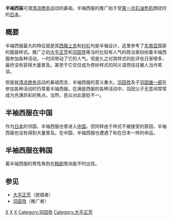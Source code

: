 '''半袖西装'''可谓[[清凉商务|清凉商务]]运动的鼻祖。半袖西服的推广始于受[[第一次石油危机|第一次石油危机]]困扰时的[[日本|日本]]。

== 概要 ==
半袖西服最大的特征就是其[[西服|西服上衣]]和[[衬衫|衬衫]]均是半袖设计，这里参考了[[东南亚|东南亚]]国家的服装样式。推广之初[[大平正芳|大平正芳]]和[[羽田孜|羽田孜]]等当时比较有人气的政治家纷纷着半袖西服参加各种活动，一时间带动了它的人气。但是久之对其样式的批评也日渐增多，最终没有获得大量普及。甚至于它仅仅成为奇妙样式的同义语而往往被人当作笑谈。

但是就[[清凉商务|清凉商务]]运动的鼻祖而言，半袖西服的意义重大。[[羽田孜|羽田孜]]及子[[羽田雄一郎|羽田雄一郎]]在参加各种活动时仍常着半袖西服。在满是西服的各种活动中，羽田父子无意间常常成为充满异彩的焦点。当然，民众对此褒贬不一。
== 半袖西服在中国 ==
作为[[日本|日本]]的邻国，半袖西服也曾进入[[中国|中国]]。但同样由于样式不被接受的原因，半袖西服也没有得到大量普及。在中国，半袖西服也遭遇了和在日本一样的命运。
== 半袖西服在韩国 ==
着半袖西服的男性角色在[[韩剧|韩剧]]里尚能不时出现。

==参见==
* [[大平正芳|大平正芳]]（提倡者）
* [[羽田孜|羽田孜]]（推广者）
{{Clothes-stub}}

[[Category:西装|X]]
[[Category:环保运动|X]]
[[Category:时尚|X]]
[[Category:羽田孜|Category:羽田孜]]
[[Category:大平正芳|Category:大平正芳]]